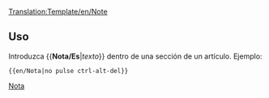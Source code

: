 <noinclude>[[Translation:Template/en/Note]]</noinclude><noinclude></noinclude>{{es/Metaplantilla de avisos| tipo  = información
| texto = <strong>Nota</strong><br/>{{{1| Quien agregó esta plantilla no fijó una nota específica, por lo que debe eliminarse o actualizarse}}}
}}<noinclude>

==Uso==
Introduzca <nowiki>{{</nowiki>'''Nota/Es'''|''texto''<nowiki>}}</nowiki> dentro de una sección de un artículo. Ejemplo:
<pre>{{en/Nota|no pulse ctrl-alt-del}}</pre>

[[Category:es/Manual/Base Set/Cajas de mensajes|Nota]]</noinclude>